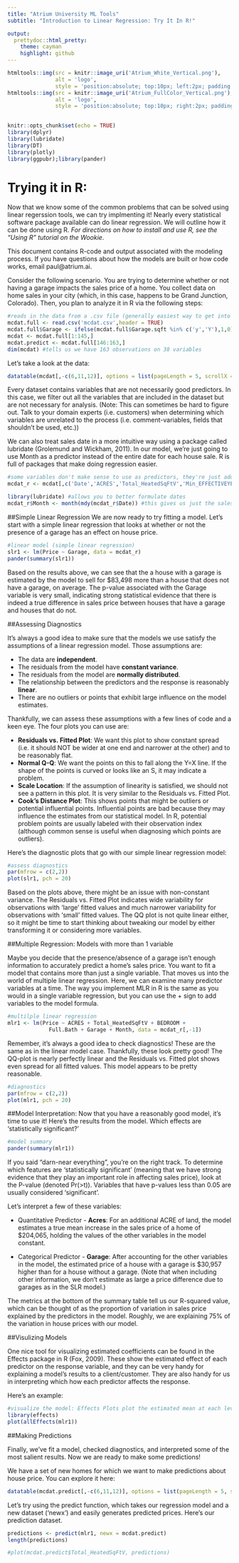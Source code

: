```yaml
---
title: "Atrium University ML Tools"
subtitle: "Introduction to Linear Regression: Try It In R!"

output: 
  prettydoc::html_pretty:
    theme: cayman
    highlight: github
---
```


```r
htmltools::img(src = knitr::image_uri('Atrium_White_Vertical.png'), 
               alt = 'logo', 
               style = 'position:absolute; top:10px; left:2px; padding:2px;height:100px;')
htmltools::img(src = knitr::image_uri('Atrium_FullColor_Vertical.png'), 
               alt = 'logo', 
               style = 'position:absolute; top:10px; right:2px; padding:2px;height:100px;')
               
```

```r
knitr::opts_chunk$set(echo = TRUE)
library(dplyr)
library(lubridate)
library(DT)
library(plotly)
library(ggpubr);library(pander)
```
# Trying it in R:

Now that we know some of the common problems that can be solved using linear regerssion tools, we can try implmenting it! Nearly every statistical software package available can do linear regression. We will outline how it can be done using R. *For directions on how to install and use R, see the "Using R" tutorial on the Wookie*. 

This document contains R-code and output associated with the modeling process. If you have questions about how the models are built or how code works, email paul@atrium.ai. 

Consider the following scenario. You are trying to determine whether or not having a garage impacts the sales price of a home. You collect data on home sales in your city (which, in this case, happens to be Grand Junction, Colorado). Then, you plan to analyze it in R via the following steps:

```r
#reads in the data from a .csv file (generally easiest way to get into R)
mcdat.full <- read.csv('mcdat.csv',header = TRUE)
mcdat.full$Garage <- ifelse(mcdat.full$Garage.sqft %in% c('y','Y'),1,0)
mcdat <- mcdat.full[1:145,]
mcdat.predict <- mcdat.full[146:163,]
dim(mcdat) #tells us we have 163 observations on 38 variables
```

Let's take a look at the data: 

```r
datatable(mcdat[,-c(6,11,12)], options = list(pageLength = 5, scrollX = 75)) #returns the first 10 rows of data

```

Every dataset contains variables that are not necessarily good predictors. In this case, we filter out all the variables that are included in the dataset but are not necessary for analysis. (Note: This can sometimes be hard to figure out. Talk to your domain experts (i.e. customers) when determining which variables are unrelated to the process (i.e. comment-variables, fields that shouldn't be used, etc.))

We can also treat sales date in a more intuitive way using a package called lubridate (Grolemund and Wickham, 2011). In our model, we're just going to use Month as a predictor instead of the entire date for each house sale. R is full of packages that make doing regression easier. 

```r
#some variables don't make sense to use as predictors, they're just added information we don't need
mcdat_r <- mcdat[,c('Date','ACRES','Total_HeatedSqFtV','Min_EFFECTIVEYEARBUILT','BEDROOM',"Full.Bath",'Garage','Price')]

library(lubridate) #allows you to better formulate dates 
mcdat_r$Month <- month(mdy(mcdat_r$Date)) #this gives us just the sales month
```


##Simple Linear Regression
We are now ready to try fitting a model. Let's start with a simple linear regression that looks at whether or not the presence of a garage has an effect on house price. 

```r
#linear model (simple linear regression)
slr1 <- lm(Price ~ Garage, data = mcdat_r)
pander(summary(slr1))
```

Based on the results above, we can see that the a house with a garage is estimated by the model to sell for $83,498 more than a house that does not have a garage, on average. The p-value associated with the Garage variable is very small, indicating strong statistical evidence that there is indeed a true difference in sales price between houses that have a garage and houses that do not.  


##Assessing Diagnostics

It's always a good idea to make sure that the models we use satisfy the assumptions of a linear regression model. Those assumptions are: 

+ The data are **independent**. 
+ The residuals from the model have **constant variance**.
+ The residuals from the model are **normally distributed**. 
+ The relationship between the predictors and the response is reasonably **linear**.
+ There are no outliers or points that exhibit large influence on the model estimates. 

Thankfully, we can assess these assumptions with a few lines of code and a keen eye. The four plots you can use are: 

+ **Residuals vs. Fitted Plot**: We want this plot to show constant spread (i.e. it should NOT be wider at one end and narrower at the other) and to be reasonably flat. 
+ **Normal Q-Q**: We want the points on this to fall along the Y=X line. If the shape of the points is curved or looks like an S, it may indicate a problem. 
+ **Scale Location**: If the assumption of linearity is satisfied, we should not see a pattern in this plot. It is very similar to the Residuals vs. Fitted Plot. 
+ **Cook's Distance Plot**: This shows points that might be outliers or potential influential points. Influential points are bad because they may influence the estimates from our statistical model. In R, potential problem points are usually labeled with their observation index (although common sense is useful when diagnosing which points are outliers). 

Here's the diagnostic plots that go with our simple linear regression model: 

```r
#assess diagnostics
par(mfrow = c(2,2))
plot(slr1, pch = 20)
```

Based on the plots above, there might be an issue with non-constant variance. The Residuals vs. Fitted Plot indicates wide variability for observations with 'large' fitted values and much narrower variability for observations with 'small' fitted values. The QQ plot is not quite linear either, so it might be time to start thinking about tweaking our model by either transforming it or considering more variables. 



##Multiple Regression: Models with more than 1 variable

Maybe you decide that the presence/absence of a garage isn't enough information to accurately predict a home's sales price. You want to fit a model that contains more than just a single variable.  That moves us into the world of multiple linear regression. Here, we can examine many predictor variables at a time. The way you implement MLR in R is the same as you would in a single variable regression, but you can use the + sign to add variables to the model formula. 


```r
#multilple linear regression
mlr1 <- lm(Price ~ ACRES + Total_HeatedSqFtV + BEDROOM + 
             Full.Bath + Garage + Month, data = mcdat_r[,-1])

```

Remember, it's always a good idea to check diagnostics! These are the same as in the linear model case. Thankfully, these look pretty good! The QQ-plot is nearly perfectly linear and the Residuals vs. Fitted plot shows even spread for all fitted values. This model appears to be pretty reasonable. 

```r
#diagnostics
par(mfrow = c(2,2))
plot(mlr1, pch = 20)
```

##Model Interpretation:
Now that you have a reasonably good model, it's time to use it! Here's the results from the model. Which effects are 'statistically significant?'

```r
#model summary
pander(summary(mlr1))
```

If you said "darn-near everything", you're on the right track. To determine which features are 'statistically significant' (meaning that we have strong evidence that they play an important role in affecting sales price), look at the P-value (denoted Pr(>t)). Variables that have p-values less than 0.05 are usually considered 'significant'. 

Let's interpret a few of these variables: 

+ Quantitative Predictor - **Acres**: For an additional ACRE of land, the model estimates a true mean increase in the sales price of a home of $204,065, holding the values of the other variables in the model constant. 

+ Categorical Predictor - **Garage**: After accounting for the other variables in the model, the estimated price of a house with a garage is $30,957 higher than for a house without a garage. (Note that when including other information, we don't estimate as large a price difference due to garages as in the SLR model.)

The metrics at the bottom of the summary table tell us our R-squared value, which can be thought of as the proportion of variation in sales price explained by the predictors in the model. Roughly, we are explaining 75% of the variation in house prices with our model. 


##Visulizing Models

One nice tool for visualizing estimated coefficients can be found in the Effects package in R (Fox, 2009). These show the estimated effect of each predictor on the response variable, and they can be very handy for explaining a model's results to a client/customer. They are also handy for us in interpreting which how each predictor affects the response. 

Here's an example: 

```r
#visualize the model: Effects Plots plot the estimated mean at each level of the group
library(effects)
plot(allEffects(mlr1))
```

##Making Predictions

Finally, we've fit a model, checked diagnostics, and interpreted some of the most salient results. Now we are ready to make some predictions! 

We have a set of new homes for which we want to make predictions about house price. You can explore it here: 

```r
datatable(mcdat.predict[,-c(6,11,12)], options = list(pageLength = 5, scrollX = 75))
```

Let's try using the predict function, which takes our regression model and a new dataset ('newx') and easily generates predicted prices. Here's our prediction dataset. 

```r
predictions <- predict(mlr1, newx = mcdat.predict)
length(predictions)

#plot(mcdat.predict$Total_HeatedSqFtV, predictions)
```



